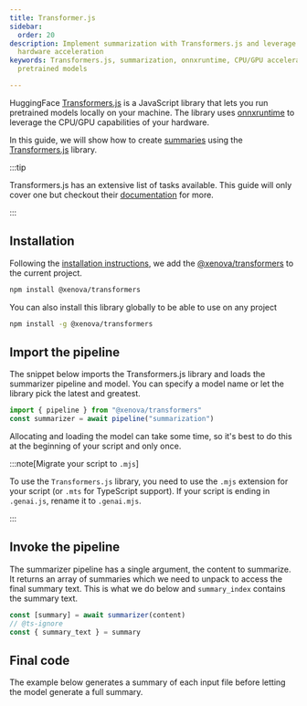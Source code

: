 ```yaml
---
title: Transformer.js
sidebar:
  order: 20
description: Implement summarization with Transformers.js and leverage local
  hardware acceleration
keywords: Transformers.js, summarization, onnxruntime, CPU/GPU acceleration,
  pretrained models

---
```



HuggingFace [Transformers.js](https://huggingface.co/docs/transformers.js/index) is a JavaScript library
that lets you run pretrained models locally on your machine. The library uses [onnxruntime](https://onnxruntime.ai/)
to leverage the CPU/GPU capabilities of your hardware.

In this guide, we will show how to create [summaries](https://huggingface.co/tasks/summarization) using the [Transformers.js](https://huggingface.co/docs/transformers.js/api/pipelines#module_pipelines.SummarizationPipeline) library.

:::tip

Transformers.js has an extensive list of tasks available. This guide will only cover one but checkout their [documentation](https://huggingface.co/docs/transformers.js/pipelines#tasks)
for more.

:::

## Installation

Following the [installation instructions](https://huggingface.co/docs/transformers.js/installation), 
we add the [@xenova/transformers](https://www.npmjs.com/package/@xenova/transformers) to the current project.

```bash
npm install @xenova/transformers
```

You can also install this library globally to be able to use on any project

```bash "-g"
npm install -g @xenova/transformers
```

## Import the pipeline

The snippet below imports the Transformers.js library and loads the summarizer pipeline and model.
You can specify a model name or let the library pick the latest and greatest.

```js
import { pipeline } from "@xenova/transformers"
const summarizer = await pipeline("summarization")
```

Allocating and loading the model can take some time, 
so it's best to do this at the beginning of your script
and only once.

:::note[Migrate your script to `.mjs`]

To use the `Transformers.js` library, you need to use the `.mjs` extension for your script (or `.mts` for TypeScript support).
If your script is ending in `.genai.js`, rename it to `.genai.mjs`.

:::

## Invoke the pipeline

The summarizer pipeline has a single argument, the content to summarize. It returns an array of summaries
which we need to unpack to access the final summary text. This is what we do below and `summary_index` contains the summary text.

```js
const [summary] = await summarizer(content)
// @ts-ignore
const { summary_text } = summary
```

## Final code

The example below generates a summary of each input file
before letting the model generate a full summary.

<Code
    title="transformers.genai.mjs"
    code={sampleSrc}
    wrap={true}
    lang="js"
/>
